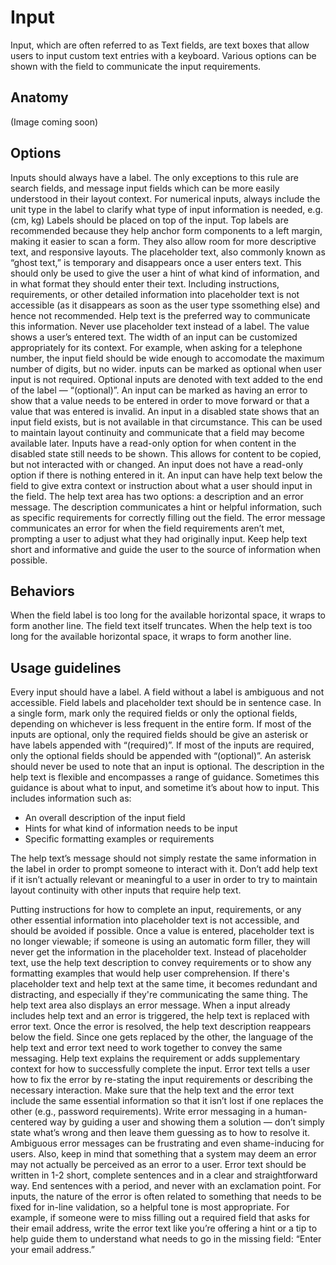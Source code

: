 # Input

Input, which are often referred to as Text fields, are text boxes that allow users to input custom text entries with a keyboard. Various options can be shown with the field to communicate the input requirements.

<AssetLinks>
  <AssetLink href="https://opensource.finn.no/fabric-react/#/textfield" />
  <AssetLink href="https://opensource.finn.no/fabric-vue/forms" />
</AssetLinks>

<TableOfContents />

## Anatomy

(Image coming soon)

## Options

<Guideline title="Label" image="input-options-label.svg">
Inputs should always have a label. The only exceptions to this rule are search fields, and message input fields which can be more easily understood in their layout context. For numerical inputs, always include the unit type in the label to clarify what type of input information is needed, e.g. (cm, kg)
</Guideline>

<Guideline title="Label position" image="input-options-label-position.svg">
Labels should be placed on top of the input. Top labels are recommended because they help anchor form components to a left margin, making it easier to scan a form. They also allow room for more descriptive text, and responsive layouts.
</Guideline>

<Guideline title="Placeholder" image="input-options-placeholder.svg">
The placeholder text, also commonly known as “ghost text,” is temporary and disappears once a user enters text. This should only be used to give the user a hint of what kind of information, and in what format they should enter their text. Including instructions, requirements, or other detailed information into placeholder text is not accessible (as it disappears as soon as the user type ssomething else) and hence not recommended. Help text is the preferred way to communicate this information. Never use placeholder text instead of a label.
</Guideline>

<Guideline title="Value" image="input-options-value.svg">
The value shows a user’s entered text.
</Guideline>

<Guideline title="Width" image="input-options-width.svg">
The width of an input can be customized appropriately for its context. For example, when asking for a telephone number, the input field should be wide enough to accomodate the maximum number of digits, but no wider.
</Guideline>

<Guideline title="Required or optional" image="input-options-required-or-optional.svg">
inputs can be marked as optional when user input is not required. Optional inputs are denoted with text added to the end of the label — “(optional)”.
</Guideline>

<Guideline title="Error" image="input-options-error.svg">
An input can be marked as having an error to show that a value needs to be entered in order to move forward or that a value that was entered is invalid.
</Guideline>

<Guideline title="Disabled" image="input-options-disabled.svg">
An input in a disabled state shows that an input field exists, but is not available in that circumstance. This can be used to maintain layout continuity and communicate that a field may become available later.
</Guideline>

<Guideline title="Read-only" image="input-options-read-only.svg">
Inputs have a read-only option for when content in the disabled state still needs to be shown. This allows for content to be copied, but not interacted with or changed. An input does not have a read-only option if there is nothing entered in it.
</Guideline>

<Guideline title="Help text (description and error message)" image="input-options-help-text.svg">
An input can have help text below the field to give extra context or instruction about what a user should input in the field. The help text area has two options: a description and an error message. The description communicates a hint or helpful information, such as specific requirements for correctly filling out the field. The error message communicates an error for when the field requirements aren’t met, prompting a user to adjust what they had originally input. Keep help text short and informative and guide the user to the source of information when possible.
</Guideline>

## Behaviors

<Guideline title="Text overflow" image="input-behaviors-text-overflow.svg">
When the field label is too long for the available horizontal space, it wraps to form another line. The field text itself truncates.
</Guideline>

<Guideline title="Help text overflow" image="input-behaviors-help-text-overflow.svg">
When the help text is too long for the available horizontal space, it wraps to form another line.
</Guideline>

## Usage guidelines

<Guideline title="Include a label" image="input-usage-guidelines-1-do.svg" good>
Every input should have a label. A field without a label is ambiguous and not accessible.
</Guideline>
<Guideline image="input-usage-guidelines-1-dont.svg" bad></Guideline>

<Guideline title="Follow capitalization rules" image="input-usage-guidelines-2-do.svg" good>
Field labels and placeholder text should be in sentence case.
</Guideline>
<Guideline image="input-usage-guidelines-2-dont.svg" bad></Guideline>

<Guideline title="Mark the minority of inputs in a form as required or optional" image="input-usage-guidelines-3-do.svg" good>
In a single form, mark only the required fields or only the optional fields, depending on whichever is less frequent in the entire form. If most of the inputs are optional, only the required fields should be give an asterisk or have labels appended with “(required)”. If most of the inputs are required, only the optional fields should be appended with “(optional)”. An asterisk should never be used to note that an input is optional.
</Guideline>
<Guideline image="input-usage-guidelines-3-dont.svg" bad></Guideline>

<Guideline title="Use help text to show hints, formatting, and requirements" image="input-usage-guidelines-4-do.svg" good>
The description in the help text is flexible and encompasses a range of guidance. Sometimes this guidance is about what to input, and sometime it’s about how to input. This includes information such as:

- An overall description of the input field
- Hints for what kind of information needs to be input
- Specific formatting examples or requirements

The help text’s message should not simply restate the same information in the label in order to prompt someone to interact with it. Don’t add help text if it isn’t actually relevant or meaningful to a user in order to try to maintain layout continuity with other inputs that require help text.
</Guideline>
<Guideline image="input-usage-guidelines-4-dont.svg" bad></Guideline>

<Guideline title="Use help text instead of placeholder text" image="input-usage-guidelines-5-do.svg" good>
Putting instructions for how to complete an input, requirements, or any other essential information into placeholder text is not accessible, and should be avoided if possible. Once a value is entered, placeholder text is no longer viewable; if someone is using an automatic form filler, they will never get the information in the placeholder text.
  Instead of placeholder text, use the help text description to convey requirements or to show any formatting examples that would help user comprehension. If there's placeholder text and help text at the same time, it becomes redundant and distracting, and especially if they're communicating the same thing.
</Guideline>
<Guideline image="input-usage-guidelines-5-dont.svg" bad></Guideline>

<Guideline title="Switch help text with error text" image="input-usage-guidelines-6-do.svg" good>
The help text area also displays an error message. When a input already includes help text and an error is triggered, the help text is replaced with error text. Once the error is resolved, the help text description reappears below the field.
  Since one gets replaced by the other, the language of the help text and error text need to work together to convey the same messaging. Help text explains the requirement or adds supplementary context for how to successfully complete the input. Error text tells a user how to fix the error by re-stating the input requirements or describing the necessary interaction. Make sure that the help text and the error text include the same essential information so that it isn’t lost if one replaces the other (e.g., password requirements).
</Guideline>
<Guideline image="input-usage-guidelines-6-dont.svg" bad></Guideline>

<Guideline title="Write error text that shows a solution" image="input-usage-guidelines-7-do.svg" good>
Write error messaging in a human-centered way by guiding a user and showing them a solution — don’t simply state what’s wrong and then leave them guessing as to how to resolve it. Ambiguous error messages can be frustrating and even shame-inducing for users. Also, keep in mind that something that a system may deem an error may not actually be perceived as an error to a user.
  Error text should be written in 1-2 short, complete sentences and in a clear and straightforward way. End sentences with a period, and never with an exclamation point. For inputs, the nature of the error is often related to something that needs to be fixed for in-line validation, so a helpful tone is most appropriate. For example, if someone were to miss filling out a required field that asks for their email address, write the error text like you’re offering a hint or a tip to help guide them to understand what needs to go in the missing field: “Enter your email address.”
</Guideline>
<Guideline image="input-usage-guidelines-7-dont.svg" bad></Guideline>
